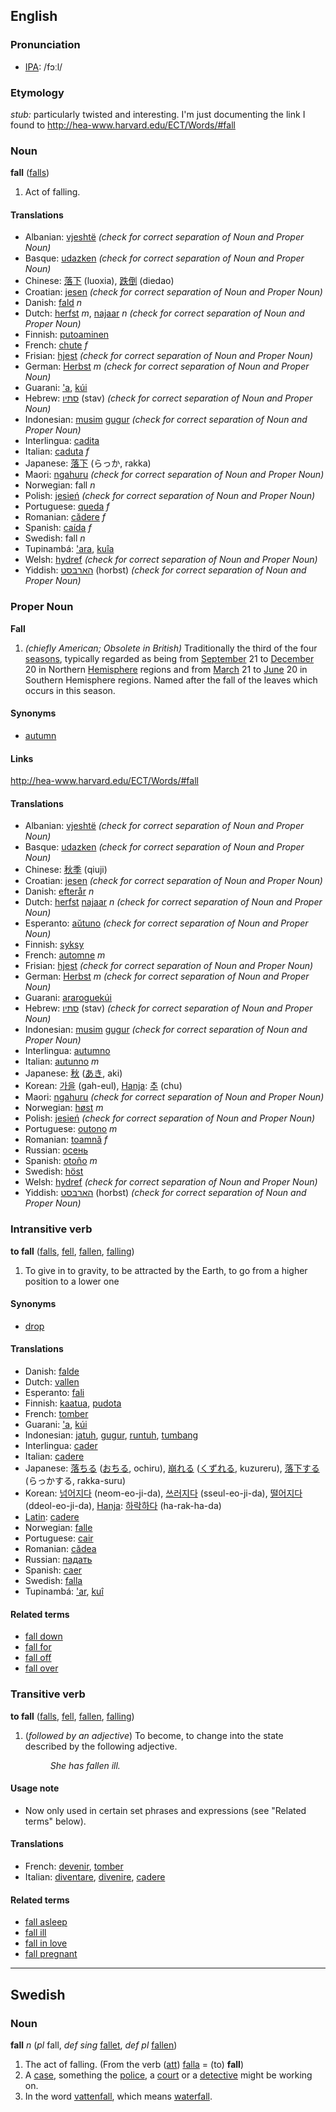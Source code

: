 ==English==
=== Pronunciation ===
*[[w:IPA|IPA]]: /fɔːl/

===Etymology===
''stub:'' particularly twisted and interesting.  I'm just documenting the link I found to http://hea-www.harvard.edu/ECT/Words/#fall


===Noun===
'''fall''' ([[falls]])

# Act of falling.

====Translations====
*Albanian: [[vjeshtë]]  ''(check for correct separation of Noun and Proper Noun)''
*Basque: [[udazken]]  ''(check for correct separation of Noun and Proper Noun)''
*Chinese: [[落下]] (luoxia), [[跌倒]] (diedao)
*Croatian: [[jesen]]  ''(check for correct separation of Noun and Proper Noun)''
*Danish: [[fald]] ''n''
*Dutch: [[herfst]] ''m'', [[najaar]] ''n''  ''(check for correct separation of Noun and Proper Noun)''
*Finnish: [[putoaminen]]
*French: [[chute]] ''f''
*Frisian: [[hjest]]  ''(check for correct separation of Noun and Proper Noun)''
*German: [[Herbst]] ''m''  ''(check for correct separation of Noun and Proper Noun)''
*Guarani: [['a]], [[kúi]]
*Hebrew: [[סתיו]] (stav)  ''(check for correct separation of Noun and Proper Noun)''
*Indonesian: [[musim]] [[gugur]]  ''(check for correct separation of Noun and Proper Noun)''
*Interlingua: [[cadita]]
*Italian: [[caduta]] ''f''
*Japanese: [[落下]] (らっか, rakka)
*Maori: [[ngahuru]]  ''(check for correct separation of Noun and Proper Noun)''
*Norwegian: fall ''n''
*Polish: [[jesień]]  ''(check for correct separation of Noun and Proper Noun)''
*Portuguese: [[queda]] ''f''
*Romanian: [[cădere]] ''f''
*Spanish: [[caída]] ''f''
*Swedish: fall ''n''
*Tupinambá: [['ara]], [[kuîa]]
*Welsh: [[hydref]]  ''(check for correct separation of Noun and Proper Noun)''
*Yiddish: [[האַרבּסט]] (horbst)  ''(check for correct separation of Noun and Proper Noun)''

===Proper Noun===
'''Fall'''

# ''(chiefly American; Obsolete in British)'' Traditionally the third of the four [[season]]s, typically regarded as being from [[September]] 21 to [[December]] 20 in Northern [[Hemisphere]] regions and from [[March]] 21 to [[June]] 20 in Southern Hemisphere regions. Named after the fall of the leaves which occurs in this season.

====Synonyms====
*[[autumn]]

====Links====
http://hea-www.harvard.edu/ECT/Words/#fall

====Translations====
*Albanian: [[vjeshtë]]  ''(check for correct separation of Noun and Proper Noun)''
*Basque: [[udazken]]  ''(check for correct separation of Noun and Proper Noun)''
*Chinese: [[秋季]] (qiuji)
*Croatian: [[jesen]]  ''(check for correct separation of Noun and Proper Noun)''
*Danish: [[efterår]] ''n''
*Dutch: [[herfst]] [[najaar]] ''n''  ''(check for correct separation of Noun and Proper Noun)''
*Esperanto: [[aŭtuno]]  ''(check for correct separation of Noun and Proper Noun)''
*Finnish: [[syksy]]
*French: [[automne]] ''m''
*Frisian: [[hjest]]  ''(check for correct separation of Noun and Proper Noun)''
*German: [[Herbst]] ''m''  ''(check for correct separation of Noun and Proper Noun)''
*Guarani: [[araroguekúi]]
*Hebrew: [[סתיו]] (stav)  ''(check for correct separation of Noun and Proper Noun)''
*Indonesian: [[musim]] [[gugur]]  ''(check for correct separation of Noun and Proper Noun)''
*Interlingua: [[autumno]]
*Italian: [[autunno]] ''m''
*Japanese: [[秋]] ([[あき]], aki)
*Korean: [[가을]] (gah-eul), [[Hanja]]: [[추]] (chu)
*Maori: [[ngahuru]]  ''(check for correct separation of Noun and Proper Noun)''
*Norwegian: [[høst]] ''m''
*Polish: [[jesień]]  ''(check for correct separation of Noun and Proper Noun)''
*Portuguese: [[outono]] ''m''
*Romanian: [[toamnă]] ''f''
*Russian: [[осень]]
*Spanish: [[otoño]] ''m''
*Swedish: [[höst]]
*Welsh: [[hydref]]  ''(check for correct separation of Noun and Proper Noun)''
*Yiddish: [[האַרבּסט]] (horbst)  ''(check for correct separation of Noun and Proper Noun)''

===Intransitive verb===
'''to fall''' ([[falls]], [[fell]], [[fallen]], [[falling]])

#To give in to gravity, to be attracted by the Earth, to go from a higher position to a lower one

==== Synonyms ====
*[[drop]]

====Translations====
*Danish: [[falde]]
*Dutch: [[vallen]]
*Esperanto: [[fali]]
*Finnish: [[kaatua]], [[pudota]]
*French: [[tomber]]
*Guarani: [['a]], [[kúi]]
*Indonesian: [[jatuh]], [[gugur]], [[runtuh]], [[tumbang]]
*Interlingua: [[cader]]
*Italian: [[cadere]]
*Japanese: [[落ちる]] ([[おちる]], ochiru), [[崩れる]] ([[くずれる]], kuzureru), [[落下]]する (らっかする, rakka-suru)
*Korean: [[넘어지다]] (neom-eo-ji-da), [[쓰러지다]] (sseul-eo-ji-da), [[떨어지다]] (ddeol-eo-ji-da), [[Hanja]]: [[하락하다]] (ha-rak-ha-da)
*[[Latin]]: [[cadere]]
*Norwegian: [[falle]]
*Portuguese: [[cair]]
*Romanian: [[cădea]]
*Russian: [[падать]]
*Spanish: [[caer]]
*Swedish: [[falla]]
*Tupinambá: [['ar]], [[kuî]]

==== Related terms ====
*[[fall down]]
*[[fall for]]
*[[fall off]]
*[[fall over]]

===Transitive verb===
'''to fall''' ([[falls]], [[fell]], [[fallen]], [[falling]])

#(''followed by an adjective'') To become, to change into the state described by the following adjective.
#:''She has fallen ill.''

====Usage note====
*Now only used in certain set phrases and expressions (see "Related terms" below).

====Translations====
*French: [[devenir]], [[tomber]]
*Italian: [[diventare]], [[divenire]], [[cadere]]

====Related terms====
*[[fall asleep]]
*[[fall ill]]
*[[fall in love]]
*[[fall pregnant]]

----
==Swedish==
===Noun===
'''fall''' ''n'' (''pl'' fall, ''def sing'' [[fallet]], ''def pl'' [[fallen]])

# The act of falling. (From the verb ([[att]]) [[falla]] = (to) '''fall''')
# A [[case]], something the [[police]], a [[court]] or a [[detective]] might be working on.
# In the word [[vattenfall]], which means [[waterfall]].
